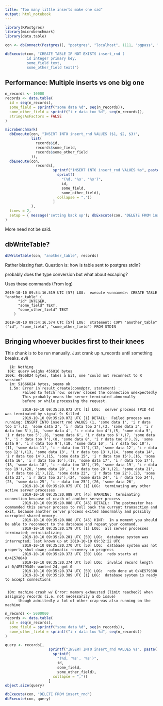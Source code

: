 ```yaml
---
title: "Too many little inserts make one sad"
output: html_notebook
---
```


```r
library(RPostgres)
library(microbenchmark)
library(data.table)

con <- dbConnect(Postgres(), "postgres", "localhost", 1111, "pgpass", "postgres")

dbExecute(con, "CREATE TABLE IF NOT EXISTS insert_rnd (
          id integer primary key,
          some_field text,
          some_other_field text)")
```
## Performance: Multiple inserts vs one big one

```r
n_records <- 10000
records <- data.table(
  id = seq(n_records),
  some_field = sprintf("some data %d", seq(n_records)),
  some_other_field = sprintf("i r data too %d", seq(n_records)),
  stringsAsFactors = FALSE
)
```

```r
microbenchmark(
  dbExecute(con, "INSERT INTO insert_rnd VALUES ($1, $2, $3)",
            list(
              records$id,
              records$some_field,
              records$some_other_field
            )),
  dbExecute(con,
              records[,
                      sprintf("INSERT INTO insert_rnd VALUES %s", paste(
                        sprintf(
                          "(%d, '%s', '%s')",
                          id,
                          some_field,
                          some_other_field),
                        collapse = ","))
                      ]
            ),
  times = 2,
  setup = { message('setting back up'); dbExecute(con, "DELETE FROM insert_rnd"); message('let the test commence!'); }
)
```

More need not be said.

## dbWriteTable?

```r
dbWriteTable(con, "another_table", records)
```

Rather blazing fast.
Question is: how is table sent to postgres stdin?

probably does the type conversion but what about excaping?

Uses these commands (From log)
```
2019-10-10 09:54:16.519 UTC [57] LOG:  execute <unnamed>: CREATE TABLE "another_table" (
	  "id" INTEGER,
	  "some_field" TEXT,
	  "some_other_field" TEXT
	)
	
2019-10-10 09:54:16.574 UTC [57] LOG:  statement: COPY "another_table" ("id", "some_field", "some_other_field") FROM STDIN
```

## Bringing whoever buckles first to their knees

This chunk is to be run manually. Just crank up n_records until something breaks. *evil*

```
  1k: Nothing
 10k: query weighs 456816 bytes
100k: 4866824 bytes, takes a bit, one "could not reconnect to R session"
  1m: 51666824 bytes, seems ok
  1.5m: Error in result_create(conn@ptr, statement) : 
        Failed to fetch row: server closed the connection unexpectedly
      	This probably means the server terminated abnormally
      	before or while processing the request.
      	
        2019-10-10 09:35:20.072 UTC [1] LOG:  server process (PID 48) was terminated by signal 9: Killed
        2019-10-10 09:35:20.072 UTC [1] DETAIL:  Failed process was running: INSERT INTO insert_rnd VALUES (1, 'some data 1', 'i r data too 1'),(2, 'some data 2', 'i r data too 2'),(3, 'some data 3', 'i r data too 3'),(4, 'some data 4', 'i r data too 4'),(5, 'some data 5', 'i r data too 5'),(6, 'some data 6', 'i r data too 6'),(7, 'some data 7', 'i r data too 7'),(8, 'some data 8', 'i r data too 8'),(9, 'some data 9', 'i r data too 9'),(10, 'some data 10', 'i r data too 10'),(11, 'some data 11', 'i r data too 11'),(12, 'some data 12', 'i r data too 12'),(13, 'some data 13', 'i r data too 13'),(14, 'some data 14', 'i r data too 14'),(15, 'some data 15', 'i r data too 15'),(16, 'some data 16', 'i r data too 16'),(17, 'some data 17', 'i r data too 17'),(18, 'some data 18', 'i r data too 18'),(19, 'some data 19', 'i r data too 19'),(20, 'some data 20', 'i r data too 20'),(21, 'some data 21', 'i r data too 21'),(22, 'some data 22', 'i r data too 22'),(23, 'some data 23', 'i r data too 23'),(24, 'some data 24', 'i r data too 24'),(25, 'some data 25', 'i r data too 25'),(26, 'some data 26',
        2019-10-10 09:35:20.075 UTC [1] LOG:  terminating any other active server processes
        2019-10-10 09:35:20.088 UTC [45] WARNING:  terminating connection because of crash of another server process
        2019-10-10 09:35:20.088 UTC [45] DETAIL:  The postmaster has commanded this server process to roll back the current transaction and exit, because another server process exited abnormally and possibly corrupted shared memory.
        2019-10-10 09:35:20.088 UTC [45] HINT:  In a moment you should be able to reconnect to the database and repeat your command.
        2019-10-10 09:35:20.179 UTC [1] LOG:  all server processes terminated; reinitializing
        2019-10-10 09:35:20.201 UTC [50] LOG:  database system was interrupted; last known up at 2019-10-10 09:32:22 UTC
        2019-10-10 09:35:20.370 UTC [50] LOG:  database system was not properly shut down; automatic recovery in progress
        2019-10-10 09:35:20.373 UTC [50] LOG:  redo starts at 0/4E578848
        2019-10-10 09:35:20.374 UTC [50] LOG:  invalid record length at 0/4E579340: wanted 24, got 0
        2019-10-10 09:35:20.374 UTC [50] LOG:  redo done at 0/4E579308
        2019-10-10 09:35:20.389 UTC [1] LOG:  database system is ready to accept connections
  
  
 10m: machine crash w/ Error: memory exhausted (limit reached?) when assigning records (i.e. not necessarily a db issue)
      though admittedly a lot of other crap was also running on the machine
```
```r
n_records <- 5000000
records <- data.table(
  id = seq(n_records),
  some_field = sprintf("some data %d", seq(n_records)),
  some_other_field = sprintf("i r data too %d", seq(n_records))
)

query <- records[,
                    sprintf("INSERT INTO insert_rnd VALUES %s", paste(
                      sprintf(
                        "(%d, '%s', '%s')",
                        id,
                        some_field,
                        some_other_field),
                      collapse = ","))
                    ]
object.size(query)

dbExecute(con, "DELETE FROM insert_rnd")
dbExecute(con, query)
```
